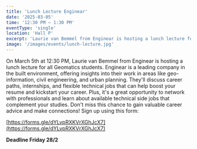 ```yaml
---
title: 'Lunch Lecture Enginear'
date: '2025-03-05'
time: '12:30 PM – 1:30 PM'
eventType: 'single'
location: 'Hall P'
excerpt: 'Laurie van Bemmel from Enginear is hosting a lunch lecture for all Geomatics students about career paths, internships, and technical jobs in the built environment sector.'
image: '/images/events/lunch-lecture.jpg'
---
```


On March 5th at 12:30 PM, Laurie van Bemmel from Enginear is hosting a lunch lecture for all Geomatics students. Enginear is a leading company in the built environment, offering insights into their work in areas like geo-information, civil engineering, and urban planning. They'll discuss career paths, internships, and flexible technical jobs that can help boost your resume and kickstart your career. Plus, it's a great opportunity to network with professionals and learn about available technical side jobs that complement your studies. Don't miss this chance to gain valuable career advice and make connections! Sign up using this form:

[https://forms.gle/dYLvpRXKVrXGhJcX7](https://forms.gle/dYLvpRXKVrXGhJcX7)

**Deadline Friday 28/2**

